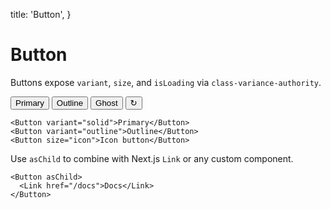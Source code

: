   title: 'Button',
}


# Button

Buttons expose `variant`, `size`, and `isLoading` via `class-variance-authority`.

<Button variant="solid">Primary</Button>
<Button variant="outline" className="ml-2">
  Outline
</Button>
<Button variant="ghost" className="ml-2">
  Ghost
</Button>
<Button size="icon" className="ml-2" aria-label="Refresh">
  ↻
</Button>

```tsx
<Button variant="solid">Primary</Button>
<Button variant="outline">Outline</Button>
<Button size="icon">Icon button</Button>
```

Use `asChild` to combine with Next.js `Link` or any custom component.

```tsx
<Button asChild>
  <Link href="/docs">Docs</Link>
</Button>
```
